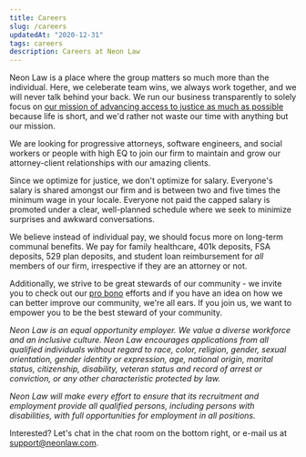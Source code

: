 ```yaml
---
title: Careers
slug: /careers
updatedAt: "2020-12-31"
tags: careers
description: Careers at Neon Law
---
```


Neon Law is a place where the group matters so much more than the individual.
Here, we celeberate team wins, we always work together, and we will never
talk behind your back. We run our business transparently to solely focus on
[our mission of advancing access to justice as much as possible](/values)
because life is short, and we'd rather not waste our time with anything but
our mission.

We are looking for progressive attorneys, software engineers, and social
workers or people with high EQ to join our firm to maintain and grow
our attorney-client relationships with our amazing clients.

Since we optimize for justice, we don't optimize for salary. Everyone's
salary is shared amongst our firm and is between two and five times the
minimum wage in your locale. Everyone not paid the capped salary is promoted
under a clear, well-planned schedule where we seek to minimize surprises and
awkward conversations.

We believe instead of individual pay, we should focus more on long-term
communal benefits. We pay for family healthcare, 401k deposits, FSA deposits,
529 plan deposits, and student loan reimbursement for *all* members of our
firm, irrespective if they are an attorney or not.

Additionally, we strive to be great stewards of our community - we invite you to
check out our [pro bono](/pro-bono) efforts and if you have an idea on how we
can better improve our community, we're all ears. If you join us, we want to
empower you to be the best steward of your community.

*Neon Law is an equal opportunity employer. We value a diverse workforce and
an inclusive culture. Neon Law encourages applications from all qualified
individuals without regard to race, color, religion, gender, sexual orientation,
gender identity or expression, age, national origin, marital status,
citizenship, disability, veteran status and record of arrest or conviction, or
any other characteristic protected by law.*

*Neon Law will make every effort to ensure that its recruitment and
employment provide all qualified persons, including persons with
disabilities, with full opportunities for employment in all positions.*

Interested? Let's chat in the chat room on the bottom right, or e-mail us at
support@neonlaw.com.
